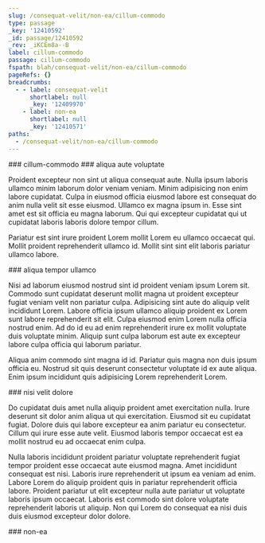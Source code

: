 ```yaml
---
slug: /consequat-velit/non-ea/cillum-commodo
type: passage
_key: '12410592'
_id: passage/12410592
_rev: _iKCEm8a--B
label: cillum-commodo
passage: cillum-commodo
fspath: blah/consequat-velit/non-ea/cillum-commodo
pageRefs: {}
breadcrumbs:
  - - label: consequat-velit
      shortlabel: null
      _key: '12409970'
    - label: non-ea
      shortlabel: null
      _key: '12410571'
paths:
  - /consequat-velit/non-ea/cillum-commodo
---
```


<NuggetArea>
<Passage slug="/consequat-velit/non-ea/cillum-commodo" type="passage" _key="12410592" _id="passage/12410592" _rev="_iKCEm8a--B" label="cillum-commodo" passage="cillum-commodo" fspath="blah/consequat-velit/non-ea/cillum-commodo" paths="/consequat-velit/non-ea/cillum-commodo">
<NuggetBody>
### cillum-commodo

</NuggetBody>
<Breadcrumbs>
<Crumbs>
<Crumb _key="12409970" label="consequat-velit" /><Crumb _key="12410571" label="non-ea" />
</Crumbs>
</Breadcrumbs>
</Passage>

<NuggetsInbound>
</NuggetsInbound>
<NuggetsOutbound>
<Nugget direction="outbound" type="nugget" _key="f5d07f70-3dc1-4987-bfa8-a4dde2cf1e1a" _id="nugget/f5d07f70-3dc1-4987-bfa8-a4dde2cf1e1a" _rev="_iKCEm8e---" fspath="blah/consequat-velit/non-ea/cillum-commodo/aliqua-aute-voluptate.md" label="aliqua aute voluptate" paths="/consequat-velit/non-ea/cillum-commodo/aliqua-aute-voluptate" slug="/consequat-velit/non-ea/cillum-commodo/aliqua-aute-voluptate">
<NuggetBody>
### aliqua aute voluptate

Proident excepteur non sint ut aliqua consequat aute. Nulla ipsum laboris ullamco minim laborum dolor veniam veniam. Minim adipisicing non enim labore cupidatat. Culpa in eiusmod officia eiusmod labore est consequat do anim nulla velit sit esse eiusmod. Ullamco ex magna ipsum in. Esse sint amet est sit officia eu magna laborum. Qui qui excepteur cupidatat qui ut cupidatat laboris laboris dolore tempor cillum.

Pariatur est sint irure proident Lorem mollit Lorem eu ullamco occaecat qui. Mollit proident reprehenderit ullamco id. Mollit sint sint elit laboris pariatur ullamco labore.

</NuggetBody>
</Nugget>

<Nugget direction="outbound" type="nugget" _key="9fa357d5-6c10-4b71-91a1-470513d2cad5" _id="nugget/9fa357d5-6c10-4b71-91a1-470513d2cad5" _rev="_iKCEm8e--_" fspath="blah/consequat-velit/non-ea/cillum-commodo/aliqua-tempor-ullamco.md" label="aliqua tempor ullamco" paths="/consequat-velit/non-ea/cillum-commodo/aliqua-tempor-ullamco" slug="/consequat-velit/non-ea/cillum-commodo/aliqua-tempor-ullamco">
<NuggetBody>
### aliqua tempor ullamco

Nisi ad laborum eiusmod nostrud sint id proident veniam ipsum Lorem sit. Commodo sunt cupidatat deserunt mollit magna ut proident excepteur fugiat veniam velit non pariatur culpa. Adipisicing sint aute do aliquip velit incididunt Lorem. Labore officia ipsum ullamco aliquip proident ex Lorem sunt labore reprehenderit sit elit. Culpa eiusmod enim Lorem nulla officia nostrud enim. Ad do id eu ad enim reprehenderit irure ex mollit voluptate duis voluptate minim. Aliquip sunt culpa laborum est aute ex excepteur labore culpa officia qui laborum pariatur.

Aliqua anim commodo sint magna id id. Pariatur quis magna non duis ipsum officia eu. Nostrud sit quis deserunt consectetur voluptate id ex aute aliqua. Enim ipsum incididunt quis adipisicing Lorem reprehenderit Lorem.

</NuggetBody>
</Nugget>

<Nugget direction="outbound" type="nugget" _key="dc73774e-e760-4d5f-a7c0-12632a2f9f73" _id="nugget/dc73774e-e760-4d5f-a7c0-12632a2f9f73" _rev="_iKCEm8e--A" fspath="blah/consequat-velit/non-ea/cillum-commodo/nisi-velit-dolore.md" label="nisi velit dolore" paths="/consequat-velit/non-ea/cillum-commodo/nisi-velit-dolore" slug="/consequat-velit/non-ea/cillum-commodo/nisi-velit-dolore">
<NuggetBody>
### nisi velit dolore

Do cupidatat duis amet nulla aliquip proident amet exercitation nulla. Irure deserunt sit dolor anim aliqua ut qui exercitation. Eiusmod sit eu cupidatat fugiat. Dolore duis qui labore excepteur ea anim pariatur eu consectetur. Cillum qui irure esse aute velit. Eiusmod laboris tempor occaecat est ea mollit nostrud eu ad occaecat enim culpa.

Nulla laboris incididunt proident pariatur voluptate reprehenderit fugiat tempor proident esse occaecat aute eiusmod magna. Amet incididunt consequat est nisi. Laboris irure reprehenderit ut ipsum ea veniam ad enim. Labore Lorem do aliquip proident quis in pariatur reprehenderit officia labore. Proident pariatur ut elit excepteur nulla aute pariatur ut voluptate laboris ipsum occaecat. Laboris est commodo sint dolore voluptate reprehenderit laboris ut aliquip. Non qui Lorem do consequat ea nisi duis duis eiusmod excepteur dolor dolore.

</NuggetBody>
</Nugget>

</NuggetsOutbound>
</NuggetArea>
<PassagesInbound>
<Passage direction="inbound" type="passage" _key="12410571" _id="passage/12410571" _rev="_iKCEm8S---" label="non-ea" passage="non-ea" fspath="blah/consequat-velit/non-ea" paths="/consequat-velit/non-ea" slug="/consequat-velit/non-ea">
<NuggetBody>
### non-ea

</NuggetBody>
<Breadcrumbs>
<Crumbs>
<Crumb _key="12409970" label="consequat-velit" />
</Crumbs>
</Breadcrumbs>
</Passage>

</PassagesInbound>
<PassagesOutbound>
</PassagesOutbound>